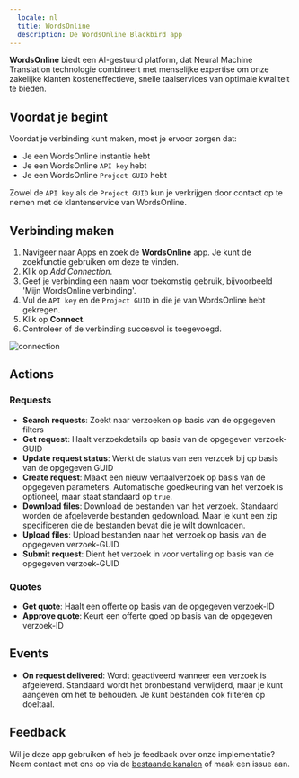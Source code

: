 ```yaml
---
  locale: nl
  title: WordsOnline
  description: De WordsOnline Blackbird app
---
```


<LinkCard title="Bekijk op Github" target="_blank" href="https://github.com/bb-io/WordsOnline" icon="github" />

**WordsOnline** biedt een AI-gestuurd platform, dat Neural Machine Translation technologie combineert met menselijke expertise om onze zakelijke klanten kosteneffectieve, snelle taalservices van optimale kwaliteit te bieden.

## Voordat je begint

Voordat je verbinding kunt maken, moet je ervoor zorgen dat:

- Je een WordsOnline instantie hebt
- Je een WordsOnline `API key` hebt
- Je een WordsOnline `Project GUID` hebt

Zowel de `API key` als de `Project GUID` kun je verkrijgen door contact op te nemen met de klantenservice van WordsOnline.

## Verbinding maken

1. Navigeer naar Apps en zoek de **WordsOnline** app. Je kunt de zoekfunctie gebruiken om deze te vinden.
2. Klik op _Add Connection_.
3. Geef je verbinding een naam voor toekomstig gebruik, bijvoorbeeld 'Mijn WordsOnline verbinding'.
4. Vul de `API key` en de `Project GUID` in die je van WordsOnline hebt gekregen.
5. Klik op **Connect**.
6. Controleer of de verbinding succesvol is toegevoegd.

![connection](https://raw.githubusercontent.com/bb-io/WordsOnline/main//image/README/connection.png)

## Actions

### Requests 

- **Search requests**: Zoekt naar verzoeken op basis van de opgegeven filters
- **Get request**: Haalt verzoekdetails op basis van de opgegeven verzoek-GUID
- **Update request status**: Werkt de status van een verzoek bij op basis van de opgegeven GUID
- **Create request**: Maakt een nieuw vertaalverzoek op basis van de opgegeven parameters. Automatische goedkeuring van het verzoek is optioneel, maar staat standaard op `true`.
- **Download files**: Download de bestanden van het verzoek. Standaard worden de afgeleverde bestanden gedownload. Maar je kunt een zip specificeren die de bestanden bevat die je wilt downloaden.
- **Upload files**: Upload bestanden naar het verzoek op basis van de opgegeven verzoek-GUID
- **Submit request**: Dient het verzoek in voor vertaling op basis van de opgegeven verzoek-GUID

### Quotes
- **Get quote**: Haalt een offerte op basis van de opgegeven verzoek-ID
- **Approve quote**: Keurt een offerte goed op basis van de opgegeven verzoek-ID

## Events

- **On request delivered**: Wordt geactiveerd wanneer een verzoek is afgeleverd. Standaard wordt het bronbestand verwijderd, maar je kunt aangeven om het te behouden. Je kunt bestanden ook filteren op doeltaal.

## Feedback

Wil je deze app gebruiken of heb je feedback over onze implementatie? Neem contact met ons op via de [bestaande kanalen](https://www.blackbird.io/) of maak een issue aan.
